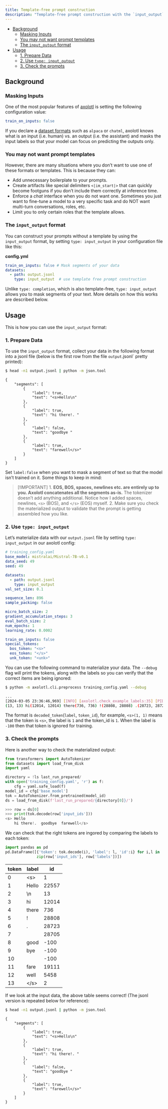 ```yaml
---
title: Template-free prompt construction
description: "Template-free prompt construction with the `input_output` format"
---
```


<!-- TOC -->

- [Background](#background)
    - [Masking Inputs](#masking-inputs)
    - [You may not want prompt templates](#you-may-not-want-prompt-templates)
    - [The `input_output` format](#the-input_output-format)
- [Usage](#usage)
    - [1. Prepare Data](#1-prepare-data)
    - [2. Use `type: input_output`](#2-use-type-input_output)
    - [3. Check the prompts](#3-check-the-prompts)

<!-- /TOC -->

<a id="markdown-background" name="background"></a>

## Background

<a id="markdown-masking-inputs" name="masking-inputs"></a>

### Masking Inputs

One of the most popular features of
[axolotl](https://github.com/axolotl-ai-cloud/axolotl) is
setting the following configuration value:


```yaml
train_on_inputs: false
```

If you declare a [dataset formats](https://github.com/axolotl-ai-cloud/axolotl?tab=readme-ov-file#dataset)
such as `alpaca` or `chatml`, axolotl knows what is an input
(i.e. human) vs. an output (i.e. the assistant) and masks the input
labels so that your model can focus on predicting the outputs only.

<a id="markdown-you-may-not-want-prompt-templates" name="you-may-not-want-prompt-templates"></a>

### You may not want prompt templates

However, there are many situations where you don't want to use one of
these formats or templates. This is because they can:

-   Add unnecessary boilerplate to your prompts.
-   Create artifacts like special delimiters `<|im_start|>` that can
    quickly become footguns if you don't include them correctly at
    inference time.
-   Enforce a *chat* interface when you do not want one. Sometimes you
    just want to fine-tune a model to a very specific task and do NOT
    want multi-turn conversations, roles, etc.
-   Limit you to only certain roles that the template allows.

<a id="markdown-the-inputoutput-format" name="the-inputoutput-format"></a>

### The `input_output` format

You can construct your prompts without a template by using the
`input_output` format, by setting `type: input_output` in your
configuration file like this:

**config.yml**

```yaml
train_on_inputs: false # Mask segments of your data
datasets:
  - path: output.jsonl
    type: input_output  # use template free prompt construction
```

Unlike `type: completion`, which is also template-free,
`type: input_output` allows you to mask segments of your text. More
details on how this works are described below.

<a id="markdown-usage" name="usage"></a>

## Usage

This is how you can use the `input_output` format:

<a id="markdown-1-prepare-data" name="1-prepare-data"></a>

### 1. Prepare Data

To use the `input_output` format, collect your data in the following
format into a jsonl file (below is the first row from the file
`output`.jsonl` pretty printed):

```bash
$ head -n1 output.jsonl | python -m json.tool
```

:::{.cell-output .cell-output-stdout}
    {
        "segments": [
            {
                "label": true,
                "text": "<s>Hello\n"
            },
            {
                "label": true,
                "text": "hi there!. "
            },
            {
                "label": false,
                "text": "goodbye "
            },
            {
                "label": true,
                "text": "farewell</s>"
            }
        ]
    }
:::

Set `label:false` when you want to mask a segment of text so that the
model isn't trained on it. Some things to keep in mind:

> [!IMPORTANT]
> 1.  **EOS, BOS, spaces, newlines etc. are entirely up to you. Axolotl
    concatenates all the segments as-is.** The tokenizer doesn't add
    anything additional. Notice how I added spaces, newlines, `<s>`
    (BOS), and `</s>` (EOS) myself.
> 2.  Make sure you check the materialized output to validate that the
    prompt is getting assembled how you like.

<a id="markdown-2-use-type-inputoutput" name="2-use-type-inputoutput"></a>

### 2. Use `type: input_output`

Let's materialize data with our `output.jsonl` file by setting
`type: input_output` in our axolotl config:

```yaml
# training_config.yaml
base_model: mistralai/Mistral-7B-v0.1
data_seed: 49
seed: 49

datasets:
  - path: output.jsonl
    type: input_output
val_set_size: 0.1

sequence_len: 896
sample_packing: false

micro_batch_size: 2
gradient_accumulation_steps: 3
eval_batch_size: 2
num_epochs: 1
learning_rate: 0.0002

train_on_inputs: false
special_tokens:
  bos_token: "<s>"
  eos_token: "</s>"
  unk_token: "<unk>"
```

You can use the following command to materialize your data. The
`--debug` flag will print the tokens, along with the labels so you can
verify that the correct items are being ignored:

```bash
$ python -m axolotl.cli.preprocess training_config.yaml --debug

...
[2024-03-05 23:36:46,969] [INFO] [axolotl.check_example_labels:35] [PID:607731] [RANK:0] <s>(1, 1) Hello(22557, 22557)
(13, 13) hi(12014, 12014) there(736, 736) !(28808, 28808) .(28723, 28723) (28705, 28705) good(-100, 1179) bye(-100, 17664) (-100, 28705) fare(19111, 19111) well(5458, 5458) </s>(2, 2)

```

The format is `decoded_token`(`label`, `token_id`), for example,
`<s>(1, 1)` means that the token is `<s>`, the label is `1` and the
token_id is `1`. When the label is `-100` then that token is ignored for
training.

<a id="markdown-3-check-the-prompts" name="3-check-the-prompts"></a>

### 3. Check the prompts

Here is another way to check the materialized output:

```python
from transformers import AutoTokenizer
from datasets import load_from_disk
import yaml

directory = !ls last_run_prepared/
with open('training_config.yaml', 'r') as f:
    cfg = yaml.safe_load(f)
model_id = cfg['base_model']
tok = AutoTokenizer.from_pretrained(model_id)
ds = load_from_disk(f'last_run_prepared/{directory[0]}/')
```

```python
>>> row = ds[0]
>>> print(tok.decode(row['input_ids']))
<s> Hello
    hi there!.  goodbye  farewell</s>
```

We can check that the right tokens are ingored by comparing the labels
to each token:

```python
import pandas as pd
pd.DataFrame([{'token': tok.decode(i), 'label': l, 'id':i} for i,l in
              zip(row['input_ids'], row['labels'])])
```

| token | label | id    |
|-------|-------|-------|
| 0     | \<s\> | 1     |
| 1     | Hello | 22557 |
| 2     | \\n   | 13    |
| 3     | hi    | 12014 |
| 4     | there | 736   |
| 5     | !     | 28808 |
| 6     | .     | 28723 |
| 7     |       | 28705 |
| 8     | good  | -100  |
| 9     | bye   | -100  |
| 10    |       | -100  |
| 11    | fare  | 19111 |
| 12    | well  | 5458  |
| 13    | \</s\>| 2     |



If we look at the input data, the above table seems correct! (The jsonl
version is repeated below for reference):


```bash
$ head -n1 output.jsonl | python -m json.tool
```

:::{.cell-output .cell-output-stdout}
    {
        "segments": [
            {
                "label": true,
                "text": "<s>Hello\n"
            },
            {
                "label": true,
                "text": "hi there!. "
            },
            {
                "label": false,
                "text": "goodbye "
            },
            {
                "label": true,
                "text": "farewell</s>"
            }
        ]
    }
:::

